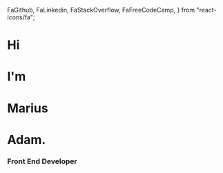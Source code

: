   FaGithub,
  FaLinkedin,
  FaStackOverflow,
  FaFreeCodeCamp,
} from "react-icons/fa";

<div className="intro">
  <h1>Hi</h1>
  <h1>I'm</h1>
  <h1>Marius</h1>
  <h1>
    Adam<span>.</span>
  </h1>
  <h3>Front End Developer</h3>
  <a
    href="https://www.linkedin.com/in/marius-adam-3804571a8/"
    target="_blank"
    rel="noopener noreferrer"
  >
    <FaLinkedin size="3em" />
  </a>
  <a
    href="https://github.com/Marius-Adam"
    target="_blank"
    rel="noopener noreferrer"
  >
    <FaGithub size="3em" />
  </a>
  <a
    href="https://www.freecodecamp.org/mcadam1"
    target="_blank"
    rel="noopener noreferrer"
  >
    <FaFreeCodeCamp size="3em" />
  </a>
  <a
    href="https://stackoverflow.com/users/13433802/mcadam"
    target="_blank"
    rel="noopener noreferrer"
  >
    <FaStackOverflow size="3em" />
  </a>
  <ToggleSwitch />
</div>
